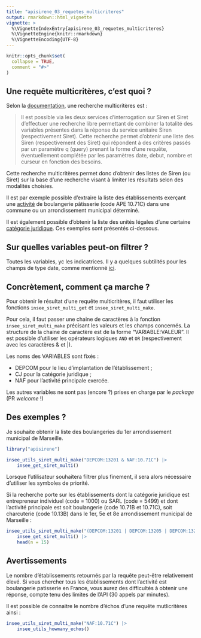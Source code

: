 ```yaml
---
title: "apisirene_03_requetes_multicriteres"
output: rmarkdown::html_vignette
vignette: >
  %\VignetteIndexEntry{apisirene_03_requetes_multicriteres}
  %\VignetteEngine{knitr::rmarkdown}
  %\VignetteEncoding{UTF-8}
---
```


```r
knitr::opts_chunk$set(
  collapse = TRUE,
  comment = "#>"
)
```

## Une requête multicritères, c'est quoi ?

Selon la [documentation](https://www.sirene.fr/static-resources/documentation/multi_appel_311.html), une recherche multicritères est :

> Il est possible via les deux services d’interrogation sur Siren et Siret d'effectuer une recherche libre permettant de combiner la totalité des variables présentes dans la réponse du service unitaire Siren (respectivement Siret).
Cette recherche permet d’obtenir une liste des Siren (respectivement des Siret) qui répondent à des critères passés par un paramètre q (query) prenant la forme d'une requête, éventuellement complétée par les paramètres date, debut, nombre et curseur en fonction des besoins.

Cette recherche multicritères permet donc d'obtenir des listes de Siren (ou Siret) sur la base d'une recherche visant à limiter les résultats selon des modalités choisies.

Il est par exemple possible d'extraire la liste des établissements exerçant une [activité](https://www.insee.fr/fr/information/2406147) de boulangerie pâtisserie (code APE 10.71C) dans une commune ou un arrondissement municipal déterminé.

Il est également possible d'obtenir la liste des unités légales d'une certaine [catégorie juridique](https://www.insee.fr/fr/information/2028129). Ces exemples sont présentés ci-dessous.

## Sur quelles variables peut-on filtrer ?

Toutes les variables, yc les indicatrices. Il y a quelques subtilités pour les champs de type date, comme mentionné [ici](https://www.sirene.fr/static-resources/documentation/multi_histo_non_histo_311.html).

## Concrètement, comment ça marche ?

Pour obtenir le résultat d'une requête multicritères, il faut utiliser les fonctions `insee_siret_multi_get` et `insee_siret_multi_make`.

Pour cela, il faut passer une chaine de caractères à la fonction `insee_siret_multi_make` précisant les valeurs et les champs concernés. La structure de la chaine de caractère est de la forme "VARIABLE:VALEUR". Il est possible d'utiliser les opérateurs logiques `AND` et `OR` (respectivement avec les caractères & et |).

Les noms des VARIABLES sont fixés : 

+ DEPCOM pour le lieu d'implantation de l'établissement ;
+ CJ pour la catégorie juridique ;
+ NAF pour l'activité principale exercée.

Les autres variables ne sont pas (encore ?) prises en charge par le *package* (PR *welcome* !)

## Des exemples ?

Je souhaite obtenir la liste des boulangeries du 1er arrondissement municipal de Marseille.

```r
library("apisirene")

insee_utils_siret_multi_make("DEPCOM:13201 & NAF:10.71C") |> 
	insee_get_siret_multi()
```

Lorsque l'utilisateur souhaitera filtrer plus finement, il sera alors nécessaire d'utiliser les symboles de priorité.

Si la recherche porte sur les établissements dont la catégorie juridique est entrepreneur individuel (code = 1000) ou SARL (code = 5499) et dont l'activité principale est soit boulangerie (code 10.71B et 10.71C), soit charcuterie (code 10.13B) dans le 1er, 5e et 8e arrondissement municipal de Marseille :

```r
insee_utils_siret_multi_make("(DEPCOM:13201 | DEPCOM:13205 | DEPCOM:13208) & (NAF:10.71B | NAF:10.71C | NAF:10.13B) & (CJ:1000 | CJ:5499)") |> 
	insee_get_siret_multi() |> 
	head(n = 15)
```

## Avertissements

Le nombre d'établissements retournés par la requête peut-être relativement élevé. Si vous chercher tous les établissements dont l'activité est boulangerie patisserie en France, vous aurez des difficultés à obtenir une réponse, compte tenu des limites de l'API (30 appels par minutes).

Il est possible de connaitre le nombre d'échos d'une requête mutlicritères ainsi :

```r
insee_utils_siret_multi_make("NAF:10.71C") |> 
	insee_utils_howmany_echos()
```
